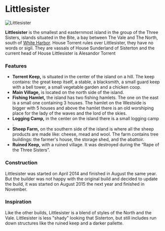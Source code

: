 

# Littlesister

<Image src="https://cdn.sanity.io/images/1as7cn02/production/08c15d12b2d6c21271d6fbf45c05fbc75a49d2d5-1280x720.png?w=976&h=350&fit=crop&crop=center&auto=format" alt="Littlesister" width={976} height={350}  />

<ProjectDetails
  floatRight
  region="Vale"
  house="House Sunderland, House Torrent"
  type="Keep"
  status="Completed"
  warp="/warp littlester"
  projectLead="Syorre"
  dateStarted="April 19, 2014"
  dateCompleted="April 19, 2014"
/>

**Littlesister** is the smallest and easternmost island in the group of the Three Sisters, islands situated in the Bite, a bay between The Vale and The North, south of [White Harbor](https://westeroscraft.com/wiki/north/white-harbor). House Torrent rules over Littlesister, they have no words or sigil. They are vassals of House Sunderland of Sisterton and the current head of House Littlesister is Alesandor Torrent  


### Features

* **Torrent Keep,** is situated in the center of the island on a hill. The keep contains: the great keep itself, a stable, a blacksmith, a small guard keep with a bell tower, a small vegetable garden and a chicken coop.
* **Main Village,** is located on the north side of the island.
* **Fishing Hamlet,** the island has two fishing hamlets. The one on the east is a small one containing 3 houses. The hamlet on the Westside is bigger with 5 houses and above the hamlet there is an old worshiping place for the lady of the waves and the lord of the skies.
* **Logging Camp,** in the center on the island there is a small logging camp .
* **Sheep Farm,** on the southern side of the island is where all the sheep products are made like: cheese, mead and wool. The farm contains tree buildings: the farmer's house, the storage shed, and the abattoir.
* **Ruined Keep,** with a ruined village. It was destroyed during the “Rape of the Three Sisters”.

### Construction

Littlesister was started on April 2014 and finished in August the same year. But the builder was not happy with the original build and decided to update the build, it was started on August 2015 the next year and finished in November.

### Inspiration

Like the other builds, Littlesister is a blend of styles of the North and the Vale. Littlesister is less "shady" looking that Sisterton, but still includes run down structures like the ruined keep and a darker pallette.